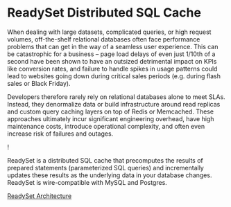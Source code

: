 
<!-- // # Nextra

// **Nextra** is a [Next.js](https://nextjs.org) based static site generator.

// It supports Markdown and React components ([MDX](/features/mdx)), automatically generated [sidebar and anchor links](/get-started#sidebar-and-anchor-links), file-system based routing, built-in syntax highlighting, image optimization, custom layouts, i18n, and all the features you love about Next.js.

// Here's what you will get in 1 minute:

// <Bleed>![Nextra Example](../public/demo.png)</Bleed> -->


# ReadySet Distributed SQL Cache 

When dealing with large datasets, complicated queries, or high request volumes, off-the-shelf 
relational databases often face performance problems that can get in the way of a seamless user experience. 
This can be catastrophic for a business – page load delays of even just 1/10th of a second have been shown 
to have an outsized detrimental impact on KPIs like conversion rates, and failure to handle spikes in usage 
patterns could lead to websites going down during critical sales periods (e.g. during flash sales or Black Friday).

Developers therefore rarely rely on relational databases alone to meet SLAs. Instead, they denormalize data or build 
infrastructure around read replicas and custom query caching layers on top of Redis or Memcached. These approaches 
ultimately incur significant engineering overhead, have high maintenance costs, introduce operational complexity, 
and often even increase risk of failures and outages.

<Bleed>! 

ReadySet is a distributed SQL cache that precomputes the results of prepared statements (parameterized SQL queries) 
and incrementally updates these results as the underlying data in your database changes. ReadySet is wire-compatible with
MySQL and Postgres.

[ReadySet Architecture](../public/readyset_arch.png)
</Bleed>


